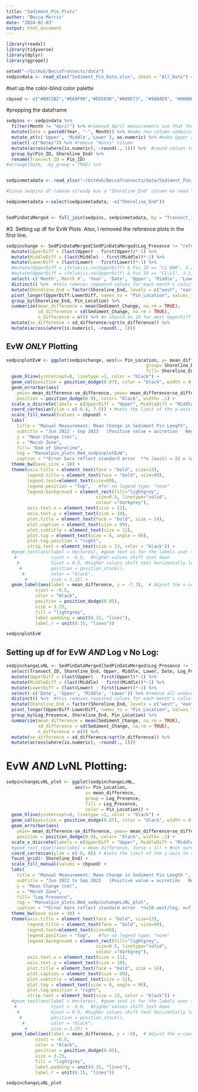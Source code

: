```yaml
---
title: "Sediment_Pin_Plots"
author: "Becca Morris"
date: "2024-02-03"
output: html_document
---
```


```r

library(readxl)
library(tidyverse)
library(dplyr)
library(ggrepel)

```

```r
setwd("~/GitHub/BeccaTransects/data")
sedpindata <- read_xlsx("Sediment_Pin_Data.xlsx", sheet = "All_Data") #I remove the ref pins in the df code
```
#set up the color-blind color palette
```r
cbpsed <- c("#0072B2","#E69F00","#D55E00","#009E73", "#56B4E9", "#000000", "#CC79A7", "#F0E442")
```
#prepping the dataframe
```r
sedpins <- sedpindata %>% 
  filter(Month != "April") %>% #removed April measurements soo that these will be more consistent with RTK June starting point
  mutate(Date = paste0(Year, "-", Month)) %>% #make new column combining year and month into date
  mutate_at(c('Upper', 'Middle','Lower'), as.numeric) %>% #make Upper and Middle columns numeric (have NA's)
  select(-c("Notes")) %>% #remove "Notes" column
  mutate(across(where(is.numeric), ~round(., 1))) %>%  #round values to one decimal point
  group_by(Pin_ID, Shoreline_End) %>% 
  rename(Transect_ID = Pin_ID)
#arrange(Date, .by_group = TRUE) %>% 


sedpinmetadata <- read_xlsx("~/GitHub/BeccaTransects/data/Sediment_Pin_Data.xlsx", sheet = "Metadata")

#Since sedpins df (above already has a "Shoreline_End" column we need to remove this column form the veg meta data sheet so that there aren't issues merging two df's with the same column names

sedpinmetadata <-select(sedpinmetadata, -c("Shoreline_End"))


SedPinDataMerged <- full_join(sedpins, sedpinmetadata, by = "Transect_ID")
```

#3. Setting up df for EvW Plots. Also, I removed the reference plots in the first line.
```r
sedpinchange <- SedPinDataMerged[SedPinDataMerged$Log_Presence != "reference",] %>%   
  mutate(UpperDiff = (last(Upper) - first(Upper))*-1) %>% 
  mutate(MiddleDiff = (last(Middle) - first(Middle))*-1) %>% 
  mutate(LowerDiff = (last(Lower) - first(Lower))*-1) %>% 
  #mutate(UpperDiff = ifelse(is.na(UpperDiff) & Pin_ID == "C1-BW6", 3.2, UpperDiff)) %>% 
  #mutate(UpperDiff = ifelse(is.na(UpperDiff) & Pin_ID == "C1-L5", 3.2, UpperDiff)) %>%
  select(-c('Month',`Month_#`, 'Year', 'Date', 'Upper', 'Middle', 'Lower')) %>% #remove all unnecessary columns
  distinct() %>%  #this removes repeated values for each month's calculation
  mutate(Shoreline_End = factor(Shoreline_End, levels = c("west", "east"))) %>%
  pivot_longer(UpperDiff:LowerDiff, names_to = "Pin_Location", values_to = "Sediment_Change") %>% 
  group_by(Shoreline_End, Pin_Location) %>% 
  summarize(mean_difference = mean(Sediment_Change, na.rm = TRUE),
            sd_difference = sd(Sediment_Change, na.rm = TRUE),
            n_difference = n()) %>% #n should be 18 for west UpperDiff
  mutate(se_difference = sd_difference/sqrt(n_difference)) %>% 
  mutate(across(where(is.numeric), ~round(., 1))) 
```


## EvW *ONLY* Plotting
```r
sedpinplotEvW <- ggplot(sedpinchange, aes(x= Pin_Location, y= mean_difference, 
                                                     group= Shoreline_End, 
                                                     fill= Shoreline_End)) +
  geom_hline(yintercept=0, linetype =1, color = "black") +
  geom_col(position = position_dodge(0.87), color = "black", width = 0.85) +
  geom_errorbar(aes(
    ymin= mean_difference-se_difference, ymax= mean_difference+se_difference), size = 0.5, 
    position = position_dodge(0.9), color= "black", width= .1) +
  scale_x_discrete(labels = c(UpperDiff = "Upper", MiddleDiff = "Middle", LowerDiff = "Lower"), limits = c("UpperDiff", "MiddleDiff", "LowerDiff")) +  #labels renames the columns on the x-acis and limits sets the order in which each is laid out on the x axis
  coord_cartesian(ylim = c(-6.4, 7.5)) + #sets the limit of the y-axis to show a more dramatic difference bw variables
  scale_fill_manual(values = cbpsed) +
  labs(
    title = "Manual Measurement: Mean Change in Sediment Pin Length",
    subtitle = "Jun 2022 - Sep 2023   (Positive value = accretion   Negative value = erosion)",
    y = "Mean Change (cm)",
    x = "Marsh Zone",
    fill= "End of Shoreline",
    tag = "Manualpin_plots.Rmd_sedpinplotEvW",
    caption = "*Error bars reflect standard error  **n (east) = 21 n (west = 17)") +
  theme_bw(base_size = 10) +
  theme(axis.title = element_text(face = "bold", size=13),
        legend.title = element_text(face = "bold", size=09),
        legend.text=element_text(size=09),
        legend.position = "top",   #for no legend type: "none"
        legend.background = element_rect(fill="lightgrey",
                                  size=0.5, linetype="solid", 
                                  colour ="darkgrey"),
        axis.text.x = element_text(size = 11),
        axis.text.y = element_text(size = 10),
        plot.title = element_text(face = "bold", size = 14),
        plot.caption = element_text(size = 09),
        plot.subtitle = element_text(size = 11),
        plot.tag = element_text(size = 6, angle = 90),
        plot.tag.position = "right",
        strip.text = element_text(size = 13, color = "black")) +
  #geom_text(aes(label = Hectares), #geom text is for the labels over the bars
   #             vjust = -0.8,  #higher values shift text down
    #            hjust = 0.5, #higher values shift text horizontally left
     #           position = position_stack(),
      #          color = "black",
       #         size = 3.25) +
  geom_label(aes(label = mean_difference, y = -7.3),  # Adjust the x-coordinate
           vjust = -0.5,
           color = "black",
           position = position_dodge(0.85),
           size = 3.25,
           fill = "lightgrey",
           label.padding = unit(0.15, "lines"),
           label.r = unit(0.15, "lines"))

sedpinplotEvW
```


## Setting up df for EvW *AND* Log v No Log:
```r
sedpinchangeLvNL <- SedPinDataMerged[SedPinDataMerged$Log_Presence != "reference",] %>% 
  select(Transect_ID, Shoreline_End, Upper, Middle, Lower, Date, Log_Presence) %>% 
  mutate(UpperDiff = (last(Upper) - first(Upper))*-1) %>% 
  mutate(MiddleDiff = (last(Middle) - first(Middle))*-1) %>% 
  mutate(LowerDiff = (last(Lower) - first(Lower))*-1) %>% 
  select(-c('Date', 'Upper', 'Middle', 'Lower')) %>% #remove all unnecessary columns
  distinct() %>%  #this removes repeated values for each month's calculation
  mutate(Shoreline_End = factor(Shoreline_End, levels = c("west", "east"))) %>% #this puts west first in the legend
  pivot_longer(UpperDiff:LowerDiff, names_to = "Pin_Location", values_to = "Sediment_Change") %>% 
  group_by(Log_Presence, Shoreline_End, Pin_Location) %>% 
  summarize(mean_difference = mean(Sediment_Change, na.rm = TRUE),
            sd_difference = sd(Sediment_Change, na.rm = TRUE),
            n_difference = n()) %>% 
  mutate(se_difference = sd_difference/sqrt(n_difference)) %>% 
  mutate(across(where(is.numeric), ~round(., 1)))

```


# EvW *AND* LvNL Plotting:
```r
sedpinchangeLvNL_plot <- ggplot(sedpinchangeLvNL, 
                          aes(x= Pin_Location, 
                              y= mean_difference, 
                              group = Log_Presence,
                              fill = Log_Presence,
                              color = Pin_Location)) +
  geom_hline(yintercept=0, linetype =1, color = "black") +
  geom_col(position = position_dodge(0.87), color = "black", width = 0.85) +
  geom_errorbar(aes(
    ymin= mean_difference-se_difference, ymax= mean_difference+se_difference), size = 0.5, 
    position = position_dodge(0.9), color= "black", width= .1) +
  scale_x_discrete(labels = c(UpperDiff = "Upper", MiddleDiff = "Middle", LowerDiff = "Lower"), limits = c("UpperDiff", "MiddleDiff", "LowerDiff")) +  #labels renames the columns on the x-axis and limits sets the order in which each is laid out on the x axis
  #geom_text_repel(aes(label = mean_difference, force = 1)) + #not sure why the "force" aes isnt working
  coord_cartesian(ylim = c(-8, 8)) + #sets the limit of the y-axis to show a more dramatic difference bw variables
  facet_grid(~ Shoreline_End) +
  scale_fill_manual(values = cbpsed) +
  labs(
    title = "Manual Measurement: Mean Change in Sediment Pin Length ",
    subtitle = "Jun 2022 to Sep 2023   (Positive value = accretion   Negative value = erosion)",
    y = "Mean Change (cm)",
    x = "Marsh Zone",
    fill= "Log Presence",
    tag = "Manualpin_plots.Rmd_sedpinchangeLvNL_plot",
    caption = "*Error bars reflect standard error  *n=10 west/log, n=7 west/no log, n=12 east/log, n=9 east/no log") +
  theme_bw(base_size = 10) +
  theme(axis.title = element_text(face = "bold", size=13),
        legend.title = element_text(face = "bold", size=09),
        legend.text=element_text(size=09),
        legend.position = "top",   #for no legend type: "none"
        legend.background = element_rect(fill="lightgrey",
                                  size=0.5, linetype="solid", 
                                  colour ="darkgrey"),
        axis.text.x = element_text(size = 11),
        axis.text.y = element_text(size = 10),
        plot.title = element_text(face = "bold", size = 14),
        plot.caption = element_text(size = 09),
        plot.subtitle = element_text(size = 11),
        plot.tag = element_text(size = 6, angle = 90),
        plot.tag.position = "right",
        strip.text = element_text(size = 13, color = "black")) +
  #geom_text(aes(label = Hectares), #geom text is for the labels over the bars
   #             vjust = -0.8,  #higher values shift text down
    #            hjust = 0.5, #higher values shift text horizontally left
     #           position = position_stack(),
      #          color = "black",
       #         size = 3.25) +
  geom_label(aes(label = mean_difference, y = -9),  # Adjust the x-coordinate
           vjust = -0.5,
           color = "black",
           position = position_dodge(0.85),
           size = 3.25,
           fill = "lightgrey",
           label.padding = unit(0.15, "lines"),
           label.r = unit(0.15, "lines"))                         

sedpinchangeLvNL_plot 
```

